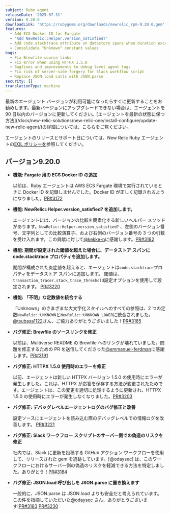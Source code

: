 ```yaml
---
subject: Ruby agent
releaseDate: '2025-07-31'
version: 9.20.0
downloadLink: 'https://rubygems.org/downloads/newrelic_rpm-9.20.0.gem'
features:
  - Add ECS Docker ID for Fargate
  - 'Add NewRelic::Helper.version_satisfied?'
  - Add code.stacktrace attribute on datastore spans when duration exceeds configured threshold
  - Consolidate "Unknown" constant values
bugs:
  - Fix Brewfile source links
  - Fix error when using HTTPX 1.5.0
  - Bugfixes and improvements to debug level agent logs
  - Fix risk of server-side forgery for Slack workflow script
  - Replace JSON.load calls with JSON.parse
security: []
translationType: machine
---
```


<Callout variant="important">
  最新のエージェント バージョンが利用可能になったらすぐに更新することをお勧めします。最新バージョンにアップグレードできない場合は、エージェントを 90 日以内のバージョンに更新してください。[エージェントを最新の状態に保つ方法](/docs/new-relic-solutions/new-relic-one/install-configure/update-new-relic-agent/)の詳細については、こちらをご覧ください。

  エージェントのリリースとサポート日については、New Relic Ruby エージェントの[EOL ポリシーを](https://docs.newrelic.com/docs/apm/agents/ruby-agent/getting-started/ruby-agent-eol-policy/)参照してください。
</Callout>

## バージョン9.20.0

* **機能: Fargate 用の ECS Docker ID の追加**

  以前は、Ruby エージェントは AWS ECS Fargate 環境で実行されているときに Docker ID を記録しませんでした。Docker ID が正しく記録されるようになりました。[PR#3172](https://github.com/newrelic/newrelic-ruby-agent/pull/3172)

* **機能: NewRelic::Helper.version\_satisfied? を追加します。**

  エージェントには、バージョンの比較を簡素化する新しいヘルパー メソッドがあります。`NewRelic::Helper.version_satisfied?` 、左側のバージョン番号、文字列としての比較演算子、および右側のバージョン番号の 3 つの引数を受け入れます。この貢献に対して[@kekke-n](https://github.com/kekke-n)に感謝します。[PR#3182](https://github.com/newrelic/newrelic-ruby-agent/pull/3182)

* **機能: 期間が設定された閾値を超えた場合に、データストア スパンに code.stacktrace プロパティを追加します。**

  期間が構成された炎症値を超えると、エージェントは`code.stacktrace`プロパティをデータストア スパンに追加します。 閾値は、 `transaction_tracer.stack_trace_threshold`設定オプションを使用して設定されます。 [PR#3220](https://github.com/newrelic/newrelic-ruby-agent/pull/3220)

* **機能: 「不明」な定数値を統合する**

  「Unknown」のさまざまな大文字化スタイルへのすべての参照は、2 つの定数`NewRelic::UNKNOWN`と`NewRelic::UNKNOWN_LOWER`に統合されました。[@tsubasa1122](https://github.com/@tsubasa1122)さん、ご協力ありがとうございました！[PR#3185](https://github.com/newrelic/newrelic-ruby-agent/pull/3185)

* **バグ修正: Brewfile のソースリンクを修正**

  以前は、Multiverse README の Brewfile へのリンクが壊れていました。問題を修正するための PR を送信してくださった[@emmanuel-ferdman](https://github.com/emmanuel-ferdman)に感謝します。[PR#3191](https://github.com/newrelic/newrelic-ruby-agent/pull/3191)

* **バグ修正: HTTPX 1.5.0 使用時のエラーを修正**

  以前、エージェントは新しい HTTPX バージョン 1.5.0 の使用時にエラーが発生しました。これは、HTTPX が応答を保存する方法が変更されたためです。エージェントは、この変更を適切に処理するように更新され、HTTPX 1.5.0 の使用時にエラーが発生しなくなりました。[PR#3203](https://github.com/newrelic/newrelic-ruby-agent/pull/3203)

* **バグ修正: デバッグレベルエージェントログのバグ修正と改善**

  設定ソースにエージェントを読み込む際のデバッグレベルでの情報ログを改善します。 [PR#3221](https://github.com/newrelic/newrelic-ruby-agent/pull/3221)

* **バグ修正: Slack ワークフロー スクリプトのサーバー側での偽造のリスクを修正**

  社内では、Slack に更新を投稿する GitHub アクション ワークフローを使用して、リリースされた gem を追跡しています。\[@odaysec] は、このワークフローにおけるサーバー側の偽造のリスクを軽減できる方法を特定しました。ありがとう！[PR#3184](https://github.com/newrelic/newrelic-ruby-agent/pull/3184)

* **バグ修正: JSON.load 呼び出しを JSON.parse に置き換えます**

  一般的に、JSON.parse は JSON.load よりも安全だと考えられています。この件を指摘していただいた[@odaysec さん](https://github.com/odaysec)、ありがとうございます\![PR#3183](https://github.com/newrelic/newrelic-ruby-agent/pull/3183) [PR#3230](https://github.com/newrelic/newrelic-ruby-agent/pull/3230)